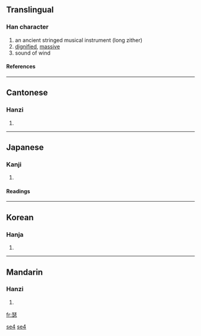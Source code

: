 ==Translingual==
===Han character===
{{Han char|rn=96|rad=玉|as=09|sn=13|four=1133<sub>1</sub>|canj=一土心竹 (MGPH)}}
# an ancient stringed musical instrument (long zither)
# [[dignified]], [[massive]]
# sound of wind
====References====
{{Han ref|kx=0738.110|dkj=21133|dj=1149.020|hdz=21125.050|uh=745F|ud=29791|bh=B7E6|bd=47078}}

----
==Cantonese==
===Hanzi===
{{yue-hanzi|jyut=|y=sat1}}
# {{defn|Cantonese}}

----
==Japanese==
===Kanji===
{{ja-kanji|grade=|rs=玉09}}
# {{defn|Japanese}} 
====Readings====
{{ja-readings|on=[[しつ]] (shitsu)|kun=[[おおごと]] (oogoto)|nanori=}}

----
==Korean==
===Hanja===
{{ko-hanja|hangeul=슬|eumhun=|rv=seul|mr=sŭl|y=sul}}
# {{defn|Korean}}

----
==Mandarin==
===Hanzi===
{{cmn-hanzi|pin=[[sè]] ([[se4]])|wg=se<sup>4</sup>}}
# {{defn|Mandarin}}

[[fr:瑟]]
[[Category:zh-cn:Musical instruments|se4]]
[[Category:zh-tw:Musical instruments|se4]]